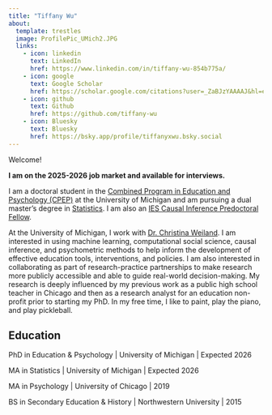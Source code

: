 ```yaml
---
title: "Tiffany Wu"
about:
  template: trestles
  image: ProfilePic_UMich2.JPG
  links:
    - icon: linkedin
      text: LinkedIn
      href: https://www.linkedin.com/in/tiffany-wu-854b775a/
    - icon: google
      text: Google Scholar
      href: https://scholar.google.com/citations?user=_ZaBJzYAAAAJ&hl=en
    - icon: github
      text: Github
      href: https://github.com/tiffany-wu
    - icon: Bluesky
      text: Bluesky
      href: https://bsky.app/profile/tiffanyxwu.bsky.social
---
```


<section class="about">

Welcome!

**I am on the 2025-2026 job market and available for interviews.**

I am a doctoral student in the [Combined Program in Education and Psychology (CPEP)](https://soe.umich.edu/academics-admissions/cpep) at the University of Michigan and am pursuing a dual master's degree in [Statistics](https://lsa.umich.edu/stats/masters_students/mastersprograms/dualmasters.html). I am also an [IES Causal Inference Predoctoral Fellow](https://edpolicy.umich.edu/training/predoctoral-fellowship).

At the University of Michigan, I work with [Dr. Christina Weiland](https://sites.google.com/a/umich.edu/christina-weiland/). I am interested in using machine learning, computational social science, causal inference, and psychometric methods to help inform the development of effective education tools, interventions, and policies. I am also interested in collaborating as part of research-practice partnerships to make research more publicly accessible and able to guide real-world decision-making. My research is deeply influenced by my previous work as a public high school teacher in Chicago and then as a research analyst for an education non-profit prior to starting my PhD. In my free time, I like to paint, play the piano, and play pickleball.

## Education

PhD in Education & Psychology \| University of Michigan \| Expected 2026

MA in Statistics \| University of Michigan \| Expected 2026

MA in Psychology \| University of Chicago \| 2019

BS in Secondary Education & History \| Northwestern University \| 2015

</section>
